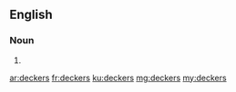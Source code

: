 ==English==

===Noun===
{{head|en|plural}}

# {{plural of|decker|lang=en}}

[[ar:deckers]]
[[fr:deckers]]
[[ku:deckers]]
[[mg:deckers]]
[[my:deckers]]